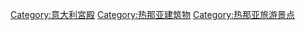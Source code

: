 [[Category:意大利宮殿|Category:意大利宮殿]]
[[Category:热那亚建筑物|Category:热那亚建筑物]]
[[Category:热那亚旅游景点|Category:热那亚旅游景点]]